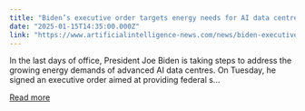 ```yaml
---
title: "Biden’s executive order targets energy needs for AI data centres"
date: "2025-01-15T14:35:00.000Z"
link: "https://www.artificialintelligence-news.com/news/biden-executive-order-targets-energy-needs-for-ai-data-centres/?utm_source=rss&utm_medium=rss&utm_campaign=biden-executive-order-targets-energy-needs-for-ai-data-centres"
---
```


In the last days of office, President Joe Biden is taking steps to address the growing energy demands of advanced AI data centres. On Tuesday, he signed an executive order aimed at providing federal s...

[Read more](https://www.artificialintelligence-news.com/news/biden-executive-order-targets-energy-needs-for-ai-data-centres/?utm_source=rss&utm_medium=rss&utm_campaign=biden-executive-order-targets-energy-needs-for-ai-data-centres)
